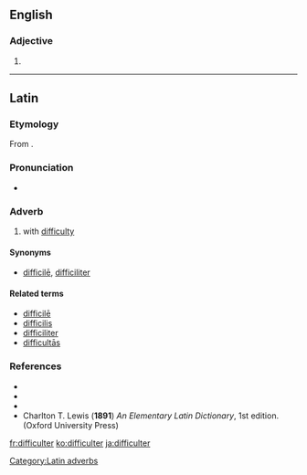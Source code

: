 ==English==

===Adjective===
{{head|en|adjective form}}

# {{comparative of|lang=en|difficult}}

----

==Latin==

===Etymology===
From {{m|la|difficilis||difficult, troublesome}}.

===Pronunciation===
* {{a|Classical}} {{IPA|/dif.fiˈkul.ter/|lang=la}}

===Adverb===
{{la-adv|difficulter}}

# with [[difficulty]]

====Synonyms====
* {{sense|with difficulty}} [[difficile#Latin|difficilē]], [[difficiliter]]

====Related terms====
* [[difficile#Latin|difficilē]]
* [[difficilis]]
* [[difficiliter]]
* [[difficultas|difficultās]]

===References===
* {{R:L&S}}
* {{R:Elementary Lewis}}
* {{R:Gaffiot}}
* Charlton T. Lewis ('''1891''') ''An Elementary Latin Dictionary'', 1st edition. (Oxford University Press)

[[Category:Latin adverbs]]

[[fr:difficulter]]
[[ko:difficulter]]
[[ja:difficulter]]